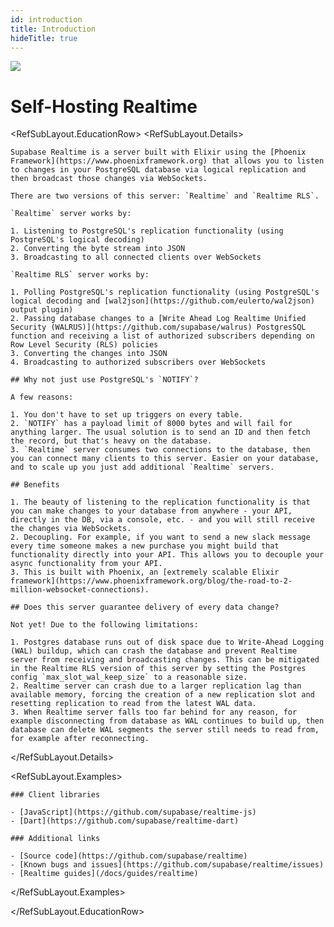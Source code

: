 ```yaml
---
id: introduction
title: Introduction
hideTitle: true
---
```


<div className="flex items-start gap-6 not-prose" id="introduction">
  <img src="/docs/img/icons/menu/reference-realtime.svg" className="w-8 h-8 rounded" />
  <div className="flex flex-col gap-2">
    <h1 className="text-3xl text-foreground m-0">Self-Hosting Realtime</h1>
  </div>
</div>

<RefSubLayout.EducationRow>
  <RefSubLayout.Details>

    Supabase Realtime is a server built with Elixir using the [Phoenix Framework](https://www.phoenixframework.org) that allows you to listen to changes in your PostgreSQL database via logical replication and then broadcast those changes via WebSockets.

    There are two versions of this server: `Realtime` and `Realtime RLS`.

    `Realtime` server works by:

    1. Listening to PostgreSQL's replication functionality (using PostgreSQL's logical decoding)
    2. Converting the byte stream into JSON
    3. Broadcasting to all connected clients over WebSockets

    `Realtime RLS` server works by:

    1. Polling PostgreSQL's replication functionality (using PostgreSQL's logical decoding and [wal2json](https://github.com/eulerto/wal2json) output plugin)
    2. Passing database changes to a [Write Ahead Log Realtime Unified Security (WALRUS)](https://github.com/supabase/walrus) PostgresSQL function and receiving a list of authorized subscribers depending on Row Level Security (RLS) policies
    3. Converting the changes into JSON
    4. Broadcasting to authorized subscribers over WebSockets

    ## Why not just use PostgreSQL's `NOTIFY`?

    A few reasons:

    1. You don't have to set up triggers on every table.
    2. `NOTIFY` has a payload limit of 8000 bytes and will fail for anything larger. The usual solution is to send an ID and then fetch the record, but that's heavy on the database.
    3. `Realtime` server consumes two connections to the database, then you can connect many clients to this server. Easier on your database, and to scale up you just add additional `Realtime` servers.

    ## Benefits

    1. The beauty of listening to the replication functionality is that you can make changes to your database from anywhere - your API, directly in the DB, via a console, etc. - and you will still receive the changes via WebSockets.
    2. Decoupling. For example, if you want to send a new slack message every time someone makes a new purchase you might build that functionality directly into your API. This allows you to decouple your async functionality from your API.
    3. This is built with Phoenix, an [extremely scalable Elixir framework](https://www.phoenixframework.org/blog/the-road-to-2-million-websocket-connections).

    ## Does this server guarantee delivery of every data change?

    Not yet! Due to the following limitations:

    1. Postgres database runs out of disk space due to Write-Ahead Logging (WAL) buildup, which can crash the database and prevent Realtime server from receiving and broadcasting changes. This can be mitigated in the Realtime RLS version of this server by setting the Postgres config `max_slot_wal_keep_size` to a reasonable size.
    2. Realtime server can crash due to a larger replication lag than available memory, forcing the creation of a new replication slot and resetting replication to read from the latest WAL data.
    3. When Realtime server falls too far behind for any reason, for example disconnecting from database as WAL continues to build up, then database can delete WAL segments the server still needs to read from, for example after reconnecting.

  </RefSubLayout.Details>

  <RefSubLayout.Examples>

    ### Client libraries

    - [JavaScript](https://github.com/supabase/realtime-js)
    - [Dart](https://github.com/supabase/realtime-dart)

    ### Additional links

    - [Source code](https://github.com/supabase/realtime)
    - [Known bugs and issues](https://github.com/supabase/realtime/issues)
    - [Realtime guides](/docs/guides/realtime)

  </RefSubLayout.Examples>

</RefSubLayout.EducationRow>
